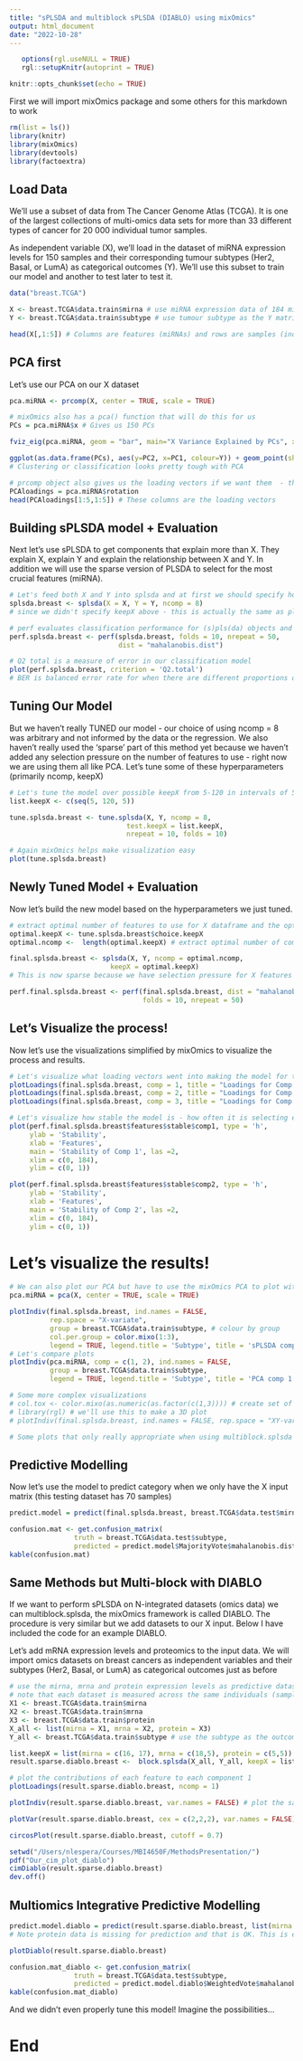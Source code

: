 ```yaml
---
title: "sPLSDA and multiblock sPLSDA (DIABLO) using mixOmics"
output: html_document
date: "2022-10-28"
---
```

```r
   options(rgl.useNULL = TRUE)
   rgl::setupKnitr(autoprint = TRUE)
```

```r
knitr::opts_chunk$set(echo = TRUE)
```

First we will import mixOmics package and some others for this markdown to work

```r
rm(list = ls())
library(knitr)
library(mixOmics)
library(devtools)
library(factoextra)
```

## Load Data

We'll use a subset of data from The Cancer Genome Atlas (TCGA). It is one of the largest collections of multi-omics data sets for more than 33 different types of cancer for 20 000 individual tumor samples. 

As independent variable (X), we'll load in the dataset of miRNA expression levels for 150 samples and their corresponding tumour subtypes (Her2, Basal, or LumA) as categorical outcomes (Y). We'll use this subset to train our model and another to test later to test it. 

```r
data("breast.TCGA") 

X <- breast.TCGA$data.train$mirna # use miRNA expression data of 184 miRNA as X matrix
Y <- breast.TCGA$data.train$subtype # use tumour subtype as the Y matrix

head(X[,1:5]) # Columns are features (miRNAs) and rows are samples (individuals)
```
## PCA first

Let's use our PCA on our X dataset

```r
pca.miRNA <- prcomp(X, center = TRUE, scale = TRUE)

# mixOmics also has a pca() function that will do this for us
PCs = pca.miRNA$x # Gives us 150 PCs

fviz_eig(pca.miRNA, geom = "bar", main="X Variance Explained by PCs", xlab = "Components") # Scree plot of variance explained 

ggplot(as.data.frame(PCs), aes(y=PC2, x=PC1, colour=Y)) + geom_point(shape=19, size=1) + stat_ellipse() 
# Clustering or classification looks pretty tough with PCA

# prcomp object also gives us the loading vectors if we want them  - they're in this rotation matrix
PCAloadings = pca.miRNA$rotation
head(PCAloadings[1:5,1:5]) # These columns are the loading vectors
```
## Building sPLSDA model + Evaluation

Next let's use sPLSDA to get components that explain more than X. They explain X, explain Y and explain the relationship between X and Y. In addition we will use the sparse version of PLSDA to select for the most crucial features (miRNA). 


```r
# Let's feed both X and Y into splsda and at first we should specify how many components we would like to come up with (just arbitrary)
splsda.breast <- splsda(X = X, Y = Y, ncomp = 8) 
# since we didn't specify keepX above - this is actually the same as plsda right now

# perf evaluates classification performance for (s)pls(da) objects and creates a perf object
perf.splsda.breast <- perf(splsda.breast, folds = 10, nrepeat = 50, 
                           dist = "mahalanobis.dist") 

# Q2 total is a measure of error in our classification model
plot(perf.splsda.breast, criterion = 'Q2.total') 
# BER is balanced error rate for when there are different proportions of each class (as we have here)
```

## Tuning Our Model

But we haven't really TUNED our model - our choice of using ncomp = 8 was arbitrary and not informed by the data or the regression. We also haven't really used the 'sparse' part of this method yet because we haven't added any selection pressure on the number of features to use - right now we are using them all like PCA. Let's tune some of these hyperparameters (primarily ncomp, keepX)

```r
# Let's tune the model over possible keepX from 5-120 in intervals of 5
list.keepX <- c(seq(5, 120, 5))

tune.splsda.breast <- tune.splsda(X, Y, ncomp = 8,
                             test.keepX = list.keepX,
                             nrepeat = 10, folds = 10)

# Again mixOmics helps make visualization easy
plot(tune.splsda.breast)
```

## Newly Tuned Model + Evaluation

Now let's build the new model based on the hyperparameters we just tuned. 

```r
# extract optimal number of features to use for X dataframe and the optimal ncomp
optimal.keepX <- tune.splsda.breast$choice.keepX 
optimal.ncomp <-  length(optimal.keepX) # extract optimal number of components

final.splsda.breast <- splsda(X, Y, ncomp = optimal.ncomp, 
                         keepX = optimal.keepX) 
# This is now sparse because we have selection pressure for X features

perf.final.splsda.breast <- perf(final.splsda.breast, dist = "mahalanobis.dist", 
                                 folds = 10, nrepeat = 50) 
```

## Let's Visualize the process!

Now let's use the visualizations simplified by mixOmics to visualize the process and results. 

```r
# Let's visualize what loading vectors went into making the model for the first 3 comp
plotLoadings(final.splsda.breast, comp = 1, title = "Loadings for Comp 1")
plotLoadings(final.splsda.breast, comp = 2, title = "Loadings for Comp 2")
plotLoadings(final.splsda.breast, comp = 3, title = "Loadings for Comp 3")

# Let's visualize how stable the model is - how often it is selecting each feature through folds/repeats
plot(perf.final.splsda.breast$features$stable$comp1, type = 'h',
     ylab = 'Stability',
     xlab = 'Features',
     main = 'Stability of Comp 1', las =2,
     xlim = c(0, 184),
     ylim = c(0, 1))

plot(perf.final.splsda.breast$features$stable$comp2, type = 'h',
     ylab = 'Stability',
     xlab = 'Features',
     main = 'Stability of Comp 2', las =2,
     xlim = c(0, 184), 
     ylim = c(0, 1))
```


# Let's visualize the results! 
``` r
# We can also plot our PCA but have to use the mixOmics PCA to plot with plotIndiv()
pca.miRNA = pca(X, center = TRUE, scale = TRUE)

plotIndiv(final.splsda.breast, ind.names = FALSE, 
          rep.space = "X-variate",
          group = breast.TCGA$data.train$subtype, # colour by group
          col.per.group = color.mixo(1:3), 
          legend = TRUE, legend.title = 'Subtype', title = 'sPLSDA comp 1 - 2')
# Let's compare plots
plotIndiv(pca.miRNA, comp = c(1, 2), ind.names = FALSE,
          group = breast.TCGA$data.train$subtype, 
          legend = TRUE, legend.title = 'Subtype', title = 'PCA comp 1 - 2')

# Some more complex visualizations
# col.tox <- color.mixo(as.numeric(as.factor(c(1,3)))) # create set of colours
# library(rgl) # we'll use this to make a 3D plot 
# plotIndiv(final.splsda.breast, ind.names = FALSE, rep.space = "XY-variate", axes.box = "both", style = '3d')

# Some plots that only really appropriate when using multiblock.splsda
```

## Predictive Modelling

Now let's use the model to predict category when we only have the X input matrix (this testing dataset has 70 samples)

```r
predict.model = predict(final.splsda.breast, breast.TCGA$data.test$mirna)

confusion.mat <- get.confusion_matrix(
                truth = breast.TCGA$data.test$subtype, 
                predicted = predict.model$MajorityVote$mahalanobis.dist[,5])
kable(confusion.mat)
```

## Same Methods but Multi-block with DIABLO

If we want to perform sPLSDA on N-integrated datasets (omics data) we can multiblock.splsda, the mixOmics framework is called DIABLO. The procedure is very similar but we add datasets to our X input. Below I have included the code for an example DIABLO. 

Let's add mRNA expression levels and proteomics to the input data. We will import omics datasets on breast cancers as independent variables and their subtypes (Her2, Basal, or LumA) as categorical outcomes just as before

```r
# use the mirna, mrna and protein expression levels as predictive datasets
# note that each dataset is measured across the same individuals (samples)
X1 <- breast.TCGA$data.train$mirna
X2 <- breast.TCGA$data.train$mrna  
X3 <- breast.TCGA$data.train$protein
X_all <- list(mirna = X1, mrna = X2, protein = X3)
Y_all <- breast.TCGA$data.train$subtype # use the subtype as the outcome variable
```


```r
list.keepX = list(mirna = c(16, 17), mrna = c(18,5), protein = c(5,5)) 
result.sparse.diablo.breast <-  block.splsda(X_all, Y_all, keepX = list.keepX, ncomp = 5) 
```


```r
# plot the contributions of each feature to each component 1
plotLoadings(result.sparse.diablo.breast, ncomp = 1)
```


```r
plotIndiv(result.sparse.diablo.breast, var.names = FALSE) # plot the samples
```


```r
plotVar(result.sparse.diablo.breast, cex = c(2,2,2), var.names = FALSE) # plot the variables

circosPlot(result.sparse.diablo.breast, cutoff = 0.7)

setwd("/Users/nlespera/Courses/MBI4650F/MethodsPresentation/")
pdf("Our_cim_plot_diablo")
cimDiablo(result.sparse.diablo.breast)
dev.off()
```

## Multiomics Integrative Predictive Modelling

```r
predict.model.diablo = predict(result.sparse.diablo.breast, list(mirna = breast.TCGA$data.test$mirna, mrna =  breast.TCGA$data.test$mrna), protein = NULL) 
# Note protein data is missing for prediction and that is OK. This is explained in warning below

plotDiablo(result.sparse.diablo.breast)

confusion.mat_diablo <- get.confusion_matrix(
                truth = breast.TCGA$data.test$subtype, 
                predicted = predict.model.diablo$WeightedVote$mahalanobis.dist[,5])
kable(confusion.mat_diablo)
```

And we didn't even properly tune this model! Imagine the possibilities...

# End
